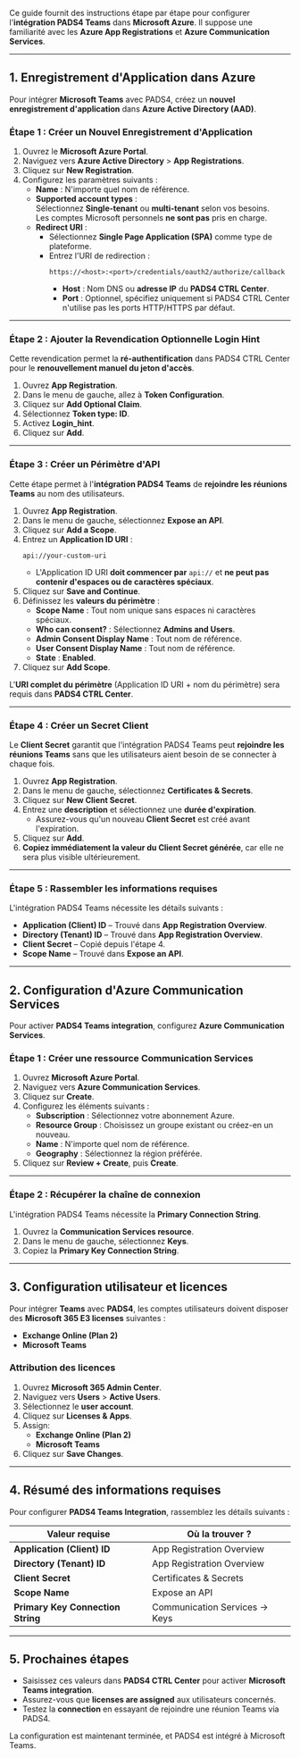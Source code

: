 Ce guide fournit des instructions étape par étape pour configurer l'**intégration PADS4 Teams** dans **Microsoft Azure**. Il suppose une familiarité avec les **Azure App Registrations** et **Azure Communication Services**.

***

## **1. Enregistrement d'Application dans Azure**

Pour intégrer **Microsoft Teams** avec PADS4, créez un **nouvel enregistrement d'application** dans **Azure Active Directory (AAD)**.

### **Étape 1 : Créer un Nouvel Enregistrement d'Application**

1. Ouvrez le **Microsoft Azure Portal**.
2. Naviguez vers **Azure Active Directory** > **App Registrations**.
3. Cliquez sur **New Registration**.
4. Configurez les paramètres suivants :
   * **Name** : N'importe quel nom de référence.
   * **Supported account types** :\
     Sélectionnez **Single-tenant** ou **multi-tenant** selon vos besoins.\
     Les comptes Microsoft personnels **ne sont pas** pris en charge.
   * **Redirect URI** :
     * Sélectionnez **Single Page Application (SPA)** comme type de plateforme.
     * Entrez l'URI de redirection :
       ```
       https://<host>:<port>/credentials/oauth2/authorize/callback
       ```
       * **Host** : Nom DNS ou **adresse IP** du **PADS4 CTRL Center**.
       * **Port** : Optionnel, spécifiez uniquement si PADS4 CTRL Center n'utilise pas les ports HTTP/HTTPS par défaut.

***

### **Étape 2 : Ajouter la Revendication Optionnelle Login Hint**

Cette revendication permet la **ré-authentification** dans PADS4 CTRL Center pour le **renouvellement manuel du jeton d'accès**.

1. Ouvrez **App Registration**.
2. Dans le menu de gauche, allez à **Token Configuration**.
3. Cliquez sur **Add Optional Claim**.
4. Sélectionnez **Token type: ID**.
5. Activez **Login\_hint**.
6. Cliquez sur **Add**.

***

### **Étape 3 : Créer un Périmètre d'API**

Cette étape permet à l'**intégration PADS4 Teams** de **rejoindre les réunions Teams** au nom des utilisateurs.

1. Ouvrez **App Registration**.
2. Dans le menu de gauche, sélectionnez **Expose an API**.
3. Cliquez sur **Add a Scope**.
4. Entrez un **Application ID URI** :
   ```
   api://your-custom-uri
   ```
   * L'Application ID URI **doit commencer par** `api://` et **ne peut pas contenir d'espaces ou de caractères spéciaux**.
5. Cliquez sur **Save and Continue**.
6. Définissez les **valeurs du périmètre** :
   * **Scope Name** : Tout nom unique sans espaces ni caractères spéciaux.
   * **Who can consent?** : Sélectionnez **Admins and Users**.
   * **Admin Consent Display Name** : Tout nom de référence.
   * **User Consent Display Name** : Tout nom de référence.
   * **State** : **Enabled**.
7. Cliquez sur **Add Scope**.

L'**URI complet du périmètre** (Application ID URI + nom du périmètre) sera requis dans **PADS4 CTRL Center**.

***

### **Étape 4 : Créer un Secret Client**

Le **Client Secret** garantit que l'intégration PADS4 Teams peut **rejoindre les réunions Teams** sans que les utilisateurs aient besoin de se connecter à chaque fois.

1. Ouvrez **App Registration**.
2. Dans le menu de gauche, sélectionnez **Certificates & Secrets**.
3. Cliquez sur **New Client Secret**.
4. Entrez une **description** et sélectionnez une **durée d'expiration**.
   * Assurez-vous qu'un nouveau **Client Secret** est créé avant l'expiration.
5. Cliquez sur **Add**.
6. **Copiez immédiatement la valeur du Client Secret générée**, car elle ne sera plus visible ultérieurement.

***

### **Étape 5 : Rassembler les informations requises**

L'intégration PADS4 Teams nécessite les détails suivants :

* **Application (Client) ID** – Trouvé dans **App Registration Overview**.
* **Directory (Tenant) ID** – Trouvé dans **App Registration Overview**.
* **Client Secret** – Copié depuis l'étape 4.
* **Scope Name** – Trouvé dans **Expose an API**.

***

## **2. Configuration d'Azure Communication Services**

Pour activer **PADS4 Teams integration**, configurez **Azure Communication Services**.

### **Étape 1 : Créer une ressource Communication Services**

1. Ouvrez **Microsoft Azure Portal**.
2. Naviguez vers **Azure Communication Services**.
3. Cliquez sur **Create**.
4. Configurez les éléments suivants :
   * **Subscription** : Sélectionnez votre abonnement Azure.
   * **Resource Group** : Choisissez un groupe existant ou créez-en un nouveau.
   * **Name** : N'importe quel nom de référence.
   * **Geography** : Sélectionnez la région préférée.
5. Cliquez sur **Review + Create**, puis **Create**.

***

### **Étape 2 : Récupérer la chaîne de connexion**

L'intégration PADS4 Teams nécessite la **Primary Connection String**.

1. Ouvrez la **Communication Services resource**.
2. Dans le menu de gauche, sélectionnez **Keys**.
3. Copiez la **Primary Key Connection String**.

***

## **3. Configuration utilisateur et licences**

Pour intégrer **Teams** avec **PADS4**, les comptes utilisateurs doivent disposer des **Microsoft 365 E3 licenses** suivantes :

* **Exchange Online (Plan 2)**
* **Microsoft Teams**

### **Attribution des licences**

1. Ouvrez **Microsoft 365 Admin Center**.
2. Naviguez vers **Users** > **Active Users**.
3. Sélectionnez le **user account**.
4. Cliquez sur **Licenses & Apps**.
5. Assign:
   * **Exchange Online (Plan 2)**
   * **Microsoft Teams**
6. Cliquez sur **Save Changes**.

***

## **4. Résumé des informations requises**

Pour configurer **PADS4 Teams Integration**, rassemblez les détails suivants :

| **Valeur requise**                | **Où la trouver ?**           |
| --------------------------------- | ----------------------------- |
| **Application (Client) ID**       | App Registration Overview     |
| **Directory (Tenant) ID**         | App Registration Overview     |
| **Client Secret**                 | Certificates & Secrets        |
| **Scope Name**                    | Expose an API                 |
| **Primary Key Connection String** | Communication Services → Keys |

***

## **5. Prochaines étapes**

* Saisissez ces valeurs dans **PADS4 CTRL Center** pour activer **Microsoft Teams integration**.
* Assurez-vous que **licenses are assigned** aux utilisateurs concernés.
* Testez la **connection** en essayant de rejoindre une réunion Teams via PADS4.

La configuration est maintenant terminée, et PADS4 est intégré à Microsoft Teams.
